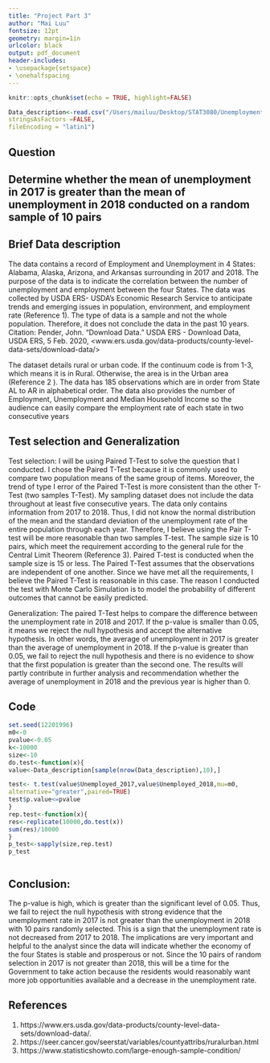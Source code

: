 ```yaml
---
title: "Project Part 3" 
author: "Mai Luu"
fontsize: 12pt
geometry: margin=1in
urlcolor: black
output: pdf_document
header-includes:
- \usepackage{setspace}
- \onehalfspacing
---
```


```r
knitr::opts_chunk$set(echo = TRUE, highlight=FALSE)
```

```r
Data_description<-read.csv("/Users/mailuu/Desktop/STAT3080/Unemployment.csv", header=TRUE,
stringsAsFactors =FALSE,
fileEncoding = "latin1") 

```

## Question
## Determine whether the mean of unemployment in 2017 is greater than the mean of unemployment in 2018 conducted on a random sample of 10 pairs


## Brief Data description
  The data contains a record of Employment and Unemployment in 4 States: Alabama, Alaska, Arizona, and Arkansas surrounding in 2017 and 2018. The purpose of the data is to indicate the correlation between the number of unemployment and employment between the four States. The data was collected by USDA ERS- USDA's Economic Research Service to anticipate trends and emerging issues in population, environment, and employment rate (Reference 1). The type of data is a sample and not the whole population. Therefore, it does not conclude the data in the past 10 years.  Citation: Pender, John. “Download Data.” USDA ERS - Download Data, USDA ERS, 5 Feb. 2020, <www.ers.usda.gov/data-products/county-level-data-sets/download-data/>
  
  The dataset details rural or urban code. If the continuum code is from 1-3, which means it is in Rural. Otherwise, the area is in the Urban area (Reference 2 ). The data has 185 observations which are in order from State AL to AR in alphabetical order. The data also provides the number of Employment, Unemployment and Median Household Income so the audience can easily compare the employment rate of each state in two consecutive years
  

## Test selection and Generalization
  
  Test selection: I will be using Paired T-Test to solve the question that I conducted. I chose the Paired T-Test because it is commonly used to compare two population means of the same group of items. Moreover, the trend of type I error of the Paired T-Test is more consistent than the other T-Test (two samples T-Test). My sampling dataset does not include the data throughout at least five consecutive years. The data only contains information from 2017 to 2018. Thus, I did not know the normal distribution of the mean and the standard deviation of the unemployment rate of the entire population through each year. Therefore, I believe using the Pair T-test will be more reasonable than two samples T-test. The sample size is 10 pairs, which meet the requirement according to the general rule for the Central Limit Theorem (Reference 3). Paired T-test is conducted when the sample size is 15 or less. The Paired T-Test assumes that the observations are independent of one another. Since we have met all the requirements, I believe the Paired T-Test is reasonable in this case. The reason I conducted the test with Monte Carlo Simulation is to model the probability of different outcomes that cannot be easily  predicted.
  
Generalization: The paired T-Test helps to compare the difference between the unemployment rate in 2018 and 2017. If the p-value is smaller than 0.05, it means we reject the null hypothesis and accept the alternative hypothesis. In other words, the average of unemployment in 2017 is greater than the average of unemployment in 2018. If the p-value is greater than 0.05, we fail to reject the null hypothesis and there is no evidence to show that the first population is greater than the second one. The results will partly contribute in further analysis and recommendation whether the average of unemployment in 2018 and the previous year is higher than 0. 

## Code

```r
set.seed(12201996)
m0<-0
pvalue<-0.05
k<-10000
size<-10
do.test<-function(x){
value<-Data_description[sample(nrow(Data_description),10),]

test<- t.test(value$Unemployed_2017,value$Unemployed_2018,mu=m0,
alternative="greater",paired=TRUE)
test$p.value<=pvalue
}
rep.test<-function(x){
res<-replicate(10000,do.test(x))
sum(res)/10000
}
p_test<-sapply(size,rep.test)
p_test



```

## Conclusion:

  The p-value is high, which is greater than the significant level of 0.05. Thus, we fail to reject the null hypothesis with strong evidence that the unemployment rate in 2017 is not greater than the unemployment in 2018 with 10 pairs randomly selected. This is a sign that the unemployment rate is not decreased from 2017 to 2018. The implications are very important and helpful to the analyst since the data will indicate whether the economy of the four States is stable and prosperous or not. Since the 10 pairs of random selection in 2017 is not greater than 2018, this will be a time for the Government to take action because the residents would reasonably want more job opportunities available and a decrease in the unemployment rate. 

## References
1. https://www.ers.usda.gov/data-products/county-level-data-sets/download-data/.
2. https://seer.cancer.gov/seerstat/variables/countyattribs/ruralurban.html
3. https://www.statisticshowto.com/large-enough-sample-condition/




